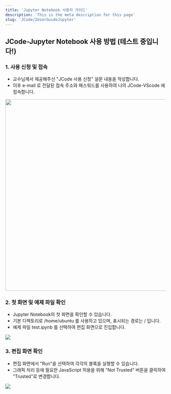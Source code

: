 ```yaml
---
title: 'Jupyter Notebook 사용자 가이드'
description: 'This is the meta description for this page'
slug: 'JCode/2UserGuideJupyter'
---
```


## JCode-Jupyter Notebook 사용 방법 (테스트 중입니다!)

### 1. 사용 신청 및 접속

 * 교수님께서 제공해주신 "JCode 사용 신청" 설문 내용을 작성합니다. 
 * 이후 e-mail 로 전달된 접속 주소와 패스워드를 사용하여 나의 JCode-VScode 에 접속합니다.

<img src="./images/jcode-jupyter-intro-01.png" width="600px" height="auto"/>
 

### 2. 첫 화면 및 예제 파일 확인

 * Jupyter Notebook의 첫 화면을 확인할 수 있습니다.
 * 기본 디렉토리로 /home/ubuntu 를 사용하고 있으며, 표시되는 경로는 / 입니다.
 * 예제 파일 test.ipynb 를 선택하여 편집 화면으로 진입합니다.

<img src="./images/jcode-jupyter-intro-02.png" height="auto"/>

### 3. 편집 화면 확인

 * 편집 화면에서 "Run"을 선택하여 각각의 블록을 실행할 수 있습니다.
 * 그래픽 처리 등에 필요한 JavaScript 허용을 위해 "Not Trusted" 버튼을 클릭하여 "Trusted"로 변경합니다.  

<img src="./images/jcode-jupyter-intro-03.png" height="auto"/>
